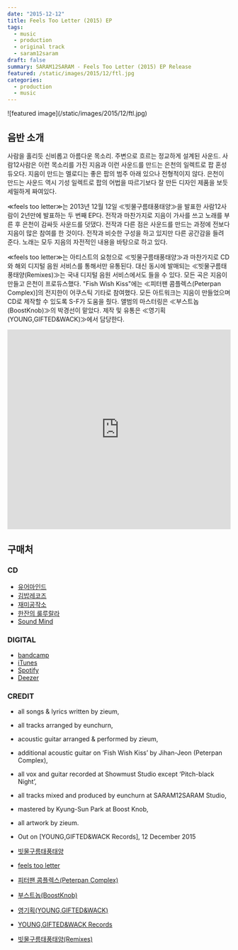 ```yaml
---
date: "2015-12-12"
title: Feels Too Letter (2015) EP
tags:
  - music
  - production
  - original track
  - saram12saram
draft: false
summary: SARAM12SARAM - Feels Too Letter (2015) EP Release
featured: /static/images/2015/12/ftl.jpg
categories:
  - production
  - music
---
```


<div className="container flex justify-center">
  ![featured image](/static/images/2015/12/ftl.jpg)
</div>

## 음반 소개

사람을 홀리듯 신비롭고 아름다운 목소리. 주변으로 흐르는 정교하게 설계된 사운드. 사람12사람은 이런 목소리를 가진 지음과 이런 사운드를 만드는 은천의 일렉트로 팝 혼성 듀오다. 지음이 만드는 멜로디는 좋은 팝의 범주 아래 있으나 전형적이지 않다. 은천이 만드는 사운드 역시 기성 일렉트로 팝의 어법을 따르기보다 잘 만든 디자인 제품을 보듯 세밀하게 짜여있다.

≪feels too letter≫는 2013년 12월 12일 ≪빗물구름태풍태양≫을 발표한 사람12사람이 2년만에 발표하는 두 번째 EP다. 전작과 마찬가지로 지음이 가사를 쓰고 노래를 부른 후 은천이 감싸듯 사운드를 덧댔다. 전작과 다른 점은 사운드를 만드는 과정에 전보다 지음이 많은 참여를 한 것이다. 전작과 비슷한 구성을 하고 있지만 다른 공간감을 들려 준다. 노래는 모두 지음의 자전적인 내용을 바탕으로 하고 있다.

≪feels too letter≫는 아티스트의 요청으로 ≪빗물구름태풍태양≫과 마찬가지로 CD와 해외 디지털 음원 서비스를 통해서만 유통된다. 대신 동시에 발매되는 ≪빗물구름태풍태양(Remixes)≫는 국내 디지털 음원 서비스에서도 들을 수 있다. 모든 곡은 지음이 만들고 은천이 프로듀스했다. "Fish Wish Kiss"에는 ≪피터팬 콤플렉스(Peterpan Complex)]의 전지한이 어쿠스틱 기타로 참여했다.
모든 아트워크는 지음이 만들었으며 CD로 제작할 수 있도록 S-F가 도움을 줬다. 앨범의 마스터링은 ≪부스트놉(BoostKnob)≫의 박경선이 맡았다. 제작 및 유통은 ≪영기획(YOUNG,GIFTED&amp;WACK)≫에서 담당한다.

<div className="container flex justify-center">
  <iframe
    width="100%"
    height="450"
    scrolling="no"
    frameBorder="no"
    allow="autoplay"
    src="https://w.soundcloud.com/player/?url=https%3A//api.soundcloud.com/playlists/169880519&color=%23acd864&auto_play=false&hide_related=false&show_comments=true&show_user=true&show_reposts=false&show_teaser=true"
  ></iframe>
</div>

## 구매처

### CD

<ul className="actions">
  <li>
    <a
      href="http://your-mind.com/product/detail.html?product_no=2808&cate_no=1&display_group=2"
      target="_blank"
      className="button"
    >
      유어마인드
    </a>
  </li>
  <li>
    <a
      href="http://www.gimbabrecords.com/product/detail.html?product_no=2558&cate_no=1&display_group=3"
      target="_blank"
      className="button"
    >
      김밥레코즈
    </a>
  </li>
  <li>
    <a href="http://blog.naver.com/studiozemi" target="_blank" className="button">
      재미공작소
    </a>
  </li>
  <li>
    <a
      href="https://www.facebook.com/caferuloorala/?fref=mentions"
      target="_blank"
      className="button"
    >
      한잔의 룰루랄라
    </a>
  </li>
  <li>
    <a
      href="https://www.facebook.com/soundmindseoul/?fref=mentions"
      target="_blank"
      className="button"
    >
      Sound Mind
    </a>
  </li>
</ul>

### DIGITAL

<ul className="actions">
  <li>
    <a
      href="https://younggiftedwack.bandcamp.com/album/feels-too-letter"
      target="_blank"
      className="button"
    >
      bandcamp
    </a>
  </li>
  <li>
    <a
      href="https://itunes.apple.com/us/album/feels-too-letter-ep/id1061413903"
      target="_blank"
      className="button"
    >
      iTunes
    </a>
  </li>
  <li>
    <a
      href="https://open.spotify.com/album/54CyxSIT5AN24xUfOPmJST"
      target="_blank"
      className="button"
    >
      Spotify
    </a>
  </li>
  <li>
    <a href="http://www.deezer.com/album/11768350" target="_blank" className="button">
      Deezer
    </a>
  </li>
</ul>

### CREDIT

- all songs & lyrics written by zieum,
- all tracks arranged by eunchurn,
- acoustic guitar arranged & performed by zieum,
- additional acoustic guitar on ‘Fish Wish Kiss’ by Jihan-Jeon (Peterpan Complex),
- all vox and guitar recorded at Showmust Studio except ‘Pitch-black Night’,
- all tracks mixed and produced by eunchurn at SARAM12SARAM Studio,
- mastered by Kyung-Sun Park at Boost Knob,
- all artwork by zieum.
- Out on [YOUNG,GIFTED&amp;WACK Records], 12 December 2015

- [빗물구름태풍태양](./2014/01/23/saram12saram-raindrop-cloud-typhoon-and-the-sun-2013-ep-release/)
- [feels too letter](./2015/12/12/saram12saram-feels-too-letter/)
- [피터팬 콤플렉스(Peterpan Complex)](http://peterpancomplex.com)
- [부스트놉(BoostKnob)](https://www.boostknob.com)
- [영기획(YOUNG,GIFTED&amp;WACK)](http://younggiftedwack.com)
- [YOUNG,GIFTED&amp;WACK Records](http://younggiftedwack.com)
- [빗물구름태풍태양(Remixes)](./2015/12/12/saram12saram-raindrop-cloud-typhoon-and-the-sun-remixes/)
